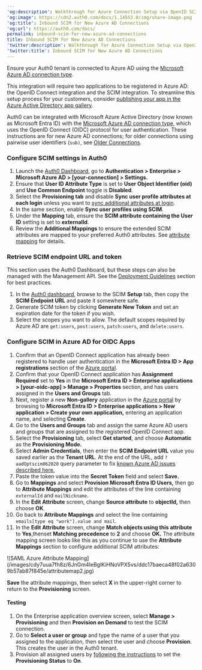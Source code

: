---
'og:description': Walkthrough for Azure Connection Setup via OpenID SCIM
'og:image': https://cdn2.auth0.com/docs/1.14553.0/img/share-image.png
'og:title': Inbound SCIM for New Azure AD Connections
'og:url': https://auth0.com/docs/
permalink: inbound-scim-for-new-azure-ad-connections
title: Inbound SCIM for New Azure AD Connections
'twitter:description': Walkthrough for Azure Connection Setup via OpenID SCIM
'twitter:title': Inbound SCIM for New Azure AD Connections
---
<Card title="Before you start">

Ensure your Auth0 tenant is connected to Azure AD using the [Microsoft Azure AD connection type](/docs/authenticate/identity-providers/enterprise-identity-providers/azure-active-directory/v2).

This integration will require two applications to be registered in Azure AD: the OpenID Connect integration and the SCIM integration. To streamline this setup process for your customers, consider [publishing your app in the Azure Active Directory app gallery](https://learn.microsoft.com/en-us/azure/active-directory/develop/v2-howto-app-gallery-listing#step-6---submit-your-app).

</Card>

Auth0 can be integrated with Microsoft Azure Active Directory (now known as Microsoft Entra ID) with the [Microsoft Azure AD connection type](/docs/authenticate/identity-providers/enterprise-identity-providers/azure-active-directory/v2), which uses the <Tooltip tip="OpenID: Open standard for authentication that allows applications to verify users' identities without collecting and storing login information." cta="View Glossary" href="/docs/glossary?term=OpenID">OpenID</Tooltip> Connect (OIDC) protocol for user authentication. These instructions are for new Azure AD connections; for older connections using pairwise user identifiers (`sub)`, see [Older Connections](/docs/authenticate/protocols/scim/inbound-scim-for-older-azure-ad-connections).

### Configure SCIM settings in Auth0

1. Launch the [Auth0 Dashboard](https://manage.auth0.com/#/), go to **Authentication > Enterprise > Microsoft Azure AD > [your-connection] > Settings.**
2. Ensure that **User ID Attribute Type** is set to **User Object Identifier (oid)** and **Use Common Endpoint** toggle is **Disabled**.
3. Select the **Provisioning tab** and disable **Sync user profile attributes at each login** unless you want to [sync additional attributes at login](/docs/authenticate/protocols/scim/configure-inbound-scim).
4. In the same section, enable **Sync user profiles using SCIM**.
5. Under the **Mapping** tab, ensure the **SCIM attribute containing the User ID** setting is set to **externalId**.
6. Review the **Additional Mappings** to ensure the extended SCIM attributes are mapped to your preferred Auth0 attributes. See [attribute mapping](/docs/authenticate/protocols/scim/configure-inbound-scim#attribute-mapping) for details.

### Retrieve SCIM endpoint URL and token

This section uses the <Tooltip tip="Auth0 Dashboard: Auth0's main product to configure your services." cta="View Glossary" href="/docs/glossary?term=Auth0+Dashboard">Auth0 Dashboard</Tooltip>, but these steps can also be managed with the <Tooltip tip="Management API: A product to allow customers to perform administrative tasks." cta="View Glossary" href="/docs/glossary?term=Management+API">Management API</Tooltip>. See the [Deployment Guidelines](/docs/authenticate/protocols/scim/configure-inbound-scim#deployment-guidelines) section for best practices.

1. In the [Auth0 dashboard](https://manage.auth0.com/#/), browse to the SCIM **Setup** tab, then copy the **SCIM Endpoint URL** and paste it somewhere safe.
2. Generate SCIM token by clicking **Generate New Token** and set an expiration date for the token if you wish.
3. Select the scopes you want to allow. The default scopes required by Azure AD are `get:users`, `post:users`, `patch:users`, and `delete:users`.

### Configure SCIM in Azure AD for OIDC Apps

1. Confirm that an OpenID Connect application has already been registered to handle user authentication in the **Microsoft Entra ID > App registrations** section of the [Azure portal](https://portal.azure.com).
2. Confirm that your OpenID Connect application has **Assignment Required** set to **Yes** in the **Microsoft Entra ID > Enterprise applications > [your-oidc-app] > Manage > Properties** section, and has users assigned in the **Users and Groups** tab.
3. Next, register a new  **Non-gallery** application in the [Azure portal](https://portal.azure.com) by browsing to **Microsoft Entra ID > Enterprise applications > New application > Create your own application,** entering an application name, and selecting **Create**.
4. Go to the **Users and Groups** tab and assign the same Azure AD users and groups that are assigned to the registered OpenID Connect app.
5. Select the **Provisioning** tab, select **Get started**, and choose **Automatic** as the **Provisioning Mode.**
6. Select **Admin Credentials**, then enter the **SCIM Endpoint URL** value you saved earlier as the **Tenant URL**. At the end of the URL, add `?aadOptscim062020` query parameter to fix [known Azure AD issues described here.](https://learn.microsoft.com/en-us/azure/active-directory/app-provisioning/application-provisioning-config-problem-scim-compatibility)
7. Paste the token value into the **Secret Token** field and select **Save.**
8. Go to **Mappings** and select **Provision Microsoft Entra ID Users,** then go to **Attribute Mappings** and edit the attributes of the line containing `externalId` and `mailNickname`.
9. In the **Edit Attribute** screen, change **Source attribute** to **objectId,** then choose **OK**.
10. Go back to **Attribute Mappings** and select the line containing `emails[type eq "work"].value and mail`.
11. In the **Edit Attribute** screen, change **Match objects using this attribute** to **Yes**,thenset **Matching precedence** to **2** and choose **OK.** The attribute mapping screen looks like this as you continue to use the **Attribute Mappings** section to configure additional SCIM attributes:

<Frame>![SAML Azure Attribute Mapping](/images/cdy7uua7fh8z/6JnGm4IeBglKiHNoVPX5vs/ddc17baeca48f02a6309b57ab87f845e/attributemap2.jpg)</Frame>

**Save** the attribute mappings, then select **X** in the upper-right corner to return to the **Provisioning** screen.

#### Testing

1. On the Enterprise application overview screen, select **Manage > Provisioning** and then **Provision on Demand** to test the SCIM connection.
2. Go to **Select a user or group** and type the name of a user that you assigned to the application, then select the user and choose **Provision**. This creates the user in the Auth0 tenant.
3. Provision all assigned users by [following the instructions](https://learn.microsoft.com/en-us/entra/identity/app-provisioning/configure-automatic-user-provisioning-portal#provisioning-status) to set the **Provisioning Status** to **On**.